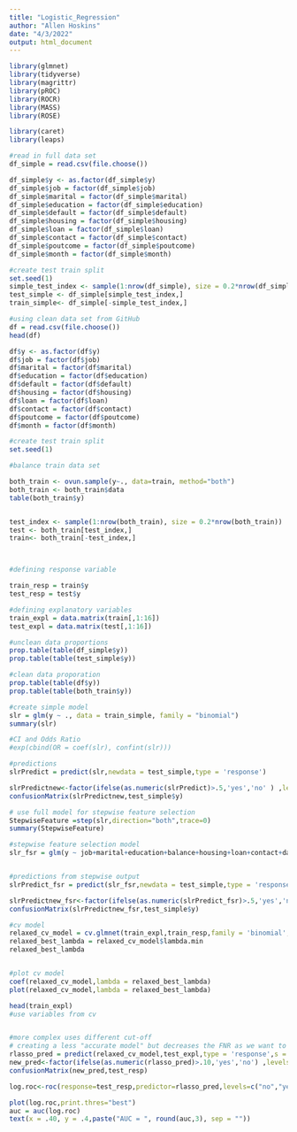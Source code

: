 ```yaml
---
title: "Logistic_Regression"
author: "Allen Hoskins"
date: "4/3/2022"
output: html_document
---
```


```r

library(glmnet)
library(tidyverse)
library(magrittr)
library(pROC)
library(ROCR)
library(MASS)
library(ROSE)

library(caret)
library(leaps)
```

```r
#read in full data set
df_simple = read.csv(file.choose())

df_simple$y <- as.factor(df_simple$y)
df_simple$job = factor(df_simple$job)
df_simple$marital = factor(df_simple$marital)
df_simple$education = factor(df_simple$education)
df_simple$default = factor(df_simple$default)
df_simple$housing = factor(df_simple$housing)
df_simple$loan = factor(df_simple$loan)
df_simple$contact = factor(df_simple$contact)
df_simple$poutcome = factor(df_simple$poutcome)
df_simple$month = factor(df_simple$month)

#create test train split
set.seed(1)
simple_test_index <- sample(1:nrow(df_simple), size = 0.2*nrow(df_simple))
test_simple <- df_simple[simple_test_index,]
train_simple<- df_simple[-simple_test_index,]


```

```r
#using clean data set from GitHub
df = read.csv(file.choose())
head(df)

df$y <- as.factor(df$y)
df$job = factor(df$job)
df$marital = factor(df$marital)
df$education = factor(df$education)
df$default = factor(df$default)
df$housing = factor(df$housing)
df$loan = factor(df$loan)
df$contact = factor(df$contact)
df$poutcome = factor(df$poutcome)
df$month = factor(df$month)
```

```r
#create test train split
set.seed(1)

#balance train data set 

both_train <- ovun.sample(y~., data=train, method="both")
both_train <- both_train$data
table(both_train$y)


test_index <- sample(1:nrow(both_train), size = 0.2*nrow(both_train))
test <- both_train[test_index,]
train<- both_train[-test_index,]




```

```r

#defining response variable

train_resp = train$y
test_resp = test$y

#defining explanatory variables
train_expl = data.matrix(train[,1:16])
test_expl = data.matrix(test[,1:16])


```

```r

#unclean data proportions
prop.table(table(df_simple$y))
prop.table(table(test_simple$y))

#clean data proporation
prop.table(table(df$y))
prop.table(table(both_train$y))
```

```r
#create simple model
slr = glm(y ~ ., data = train_simple, family = "binomial")
summary(slr)

#CI and Odds Ratio
#exp(cbind(OR = coef(slr), confint(slr)))

#predictions
slrPredict = predict(slr,newdata = test_simple,type = 'response')

slrPredictnew<-factor(ifelse(as.numeric(slrPredict)>.5,'yes','no' ) ,levels = c('no','yes'))
confusionMatrix(slrPredictnew,test_simple$y)

```


```r
# use full model for stepwise feature selection
StepwiseFeature =step(slr,direction="both",trace=0)
summary(StepwiseFeature)

#stepwise feature selection model
slr_fsr = glm(y ~ job+marital+education+balance+housing+loan+contact+day+month+duration+campaign+poutcome, family = 'binomial',data = test_simple)


#predictions from stepwise output 
slrPredict_fsr = predict(slr_fsr,newdata = test_simple,type = 'response')

slrPredictnew_fsr<-factor(ifelse(as.numeric(slrPredict_fsr)>.5,'yes','no' ) ,levels = c('no','yes'))
confusionMatrix(slrPredictnew_fsr,test_simple$y)
```


```r
#cv model
relaxed_cv_model = cv.glmnet(train_expl,train_resp,family = 'binomial',relax = TRUE)
relaxed_best_lambda = relaxed_cv_model$lambda.min
relaxed_best_lambda


#plot cv model
coef(relaxed_cv_model,lambda = relaxed_best_lambda)
plot(relaxed_cv_model,lambda = relaxed_best_lambda)

head(train_expl)
#use variables from cv


#more complex uses different cut-off 
# creating a less "accurate model" but decreases the FNR as we want to determine who might default on a loan.
rlasso_pred = predict(relaxed_cv_model,test_expl,type = 'response',s = relaxed_best_lambda)
new_pred<-factor(ifelse(as.numeric(rlasso_pred)>.10,'yes','no') ,levels = c('no','yes'))
confusionMatrix(new_pred,test_resp)

```


```r

log.roc<-roc(response=test_resp,predictor=rlasso_pred,levels=c("no","yes"))

plot(log.roc,print.thres="best")
auc = auc(log.roc)
text(x = .40, y = .4,paste("AUC = ", round(auc,3), sep = ""))

```
